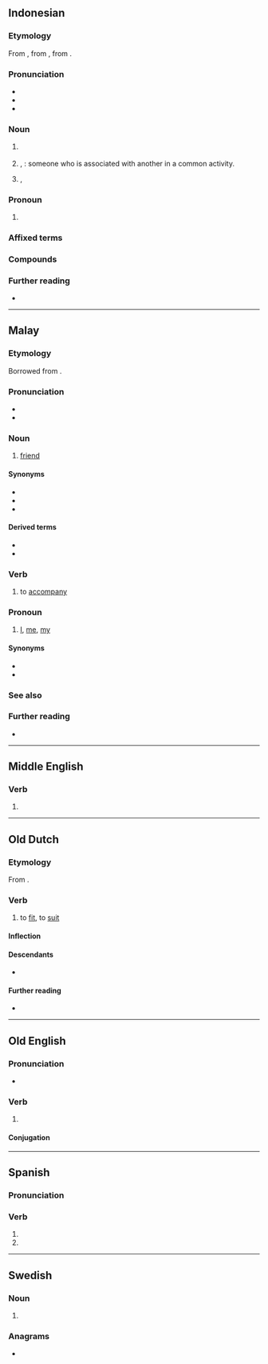 {{also|témán}}
==Indonesian==

===Etymology===
From {{inh|id|ms|teman}}, from {{inh|id|ms-cla|teman}}, from {{der|id|ta|தமன்||friend; relative}}.

===Pronunciation===
* {{IPA|id|[təˈman]}}
* {{rhymes|id|man|an|n|s=2}}
* {{hyphenation|id|tê|man}}

===Noun===
{{id-noun|head=têman|pl=duplication}}

# {{l|en|friend}}
#: {{ux|id|Kemarin saya pergi ke rumah '''teman'''.|translation=I went to a friend's house yesterday.}}
#: {{syn|id|bendu|dongan|handai|handai tolan|kamerad|kanca|kanti|karib|kawan|kenalan|kolega|kontak|mitra|perepat|rafik|rekan|sahabat|saki|sejawat|sekutu|sobat|sohib|tolan}}
# {{l|en|associate}}, {{l|en|partner}}: someone who is associated with another in a common activity.
#: {{syn|id|lawan}}
# {{l|en|complement}}, {{l|en|supplement}}
#: {{syn|id|pelengkap}}

===Pronoun===
{{head|id|pronoun|head=têman|}}

# {{lb|id|colloquial|dialectal}} {{n-g|first person singular pronoun.}}
#: {{syn|id|aku|saya}}

===Affixed terms===
{{der4|id|
| berteman
| menemani
| peneman
| pertemanan
|}}

===Compounds===
{{der4|id|
| teman hidup
| teman nasi
| teman sejawat
|}}

===Further reading===
* {{R:KBBI Daring}}

----

==Malay==

===Etymology===
Borrowed from {{bor|ms|ta|தமன்}}.

===Pronunciation===
* {{IPA|ms|/təman/}}
* {{rhymes|ms|əman|man|an}}

===Noun===
{{ms-noun|j=تمن}}

# [[friend]] {{qualifier|person whose company one enjoys}}

====Synonyms====
* {{l|ms|kawan}}
* {{l|ms|rakan}}
* {{l|ms|sahabat}}

====Derived terms====
* {{l|ms|teman lelaki}}
* {{l|ms|teman wanita}}

===Verb===
{{head|ms|verb|used in the form|menemani}}

# to [[accompany]]

===Pronoun===
{{ms-pronoun|j=تمن}}

# [[I]], [[me]], [[my]]

====Synonyms====
* {{l|ms|aku}}
* {{l|ms|saya}}

===See also===
{{ms-personal pronouns}}

===Further reading===
* {{R:PRPM}}

----

==Middle English==

===Verb===
{{head|enm|verb}}

# {{alt form|enm|temen|id=bear|t=to give birth, to support}}

----

==Old Dutch==

===Etymology===
From {{inh|odt|gem-pro|*temaną}}.

===Verb===
{{odt-verb}}

# to [[fit]], to [[suit]]

====Inflection====
{{rfinfl|odt|verb}}{{cln|odt|class 4 strong verbs}}

====Descendants====
* {{desc|dum|tēmen}}

====Further reading====
* {{R:ONW|2013}}

----

==Old English==

===Pronunciation===
* {{ang-IPA|tēman}}

===Verb===
{{ang-verb|tēman}} {{tlb|ang|Anglian}}

# {{alternative form of|ang|tīeman}}

====Conjugation====
{{ang-conj|tēman<w1>}}

----

==Spanish==

===Pronunciation===
{{es-IPA}}

===Verb===
{{head|es|verb form}}

# {{es-verb form of|temar}}
# {{es-verb form of|temer}}

----

==Swedish==

===Noun===
{{head|sv|noun form}}

# {{sv-noun-form-indef-pl|tema}}

===Anagrams===
* {{anagrams|sv|a=aemnt|manet|maten|menat|metan}}